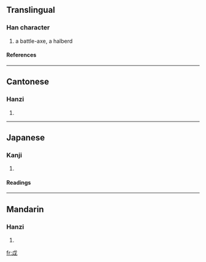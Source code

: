 ==Translingual==
===Han character===
{{Han char|rn=62|rad=戈|as=01|sn=5|four=5370<sub>0</sub>|canj=戈女 (IV)}}
# a battle-axe, a halberd
====References====
{{Han ref|kx=0411.020|dkj=11531|dj=0752.060|hdz=21397.060|uh=6209|ud=25097|bh=C97C|bd=51580}}
----
==Cantonese==
===Hanzi===
{{yue-hanzi|jyut=|y=yut6}}
# {{defn|Cantonese}}
----
==Japanese==
===Kanji===
{{ja-kanji|grade=|rs=戈01}}
# {{defn|Japanese}} 
====Readings====
{{ja-readings|on=[[えつ]] (etsu)|kun=[[まさかり]] (masakari)}}
----
==Mandarin==
===Hanzi===
{{cmn-hanzi|pin=[[yuè]] ([[yue4]])|wg=yüeh<sup>4</sup>}}
# {{defn|Mandarin}}

[[fr:戉]]